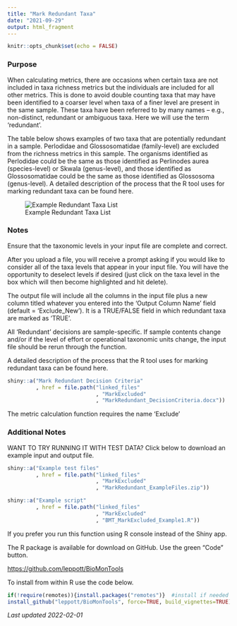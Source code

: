 ```yaml
---
title: "Mark Redundant Taxa"
date: "2021-09-29"
output: html_fragment
---
```


```r
knitr::opts_chunk$set(echo = FALSE)
```

### Purpose

When calculating metrics, there are occasions when certain taxa are not included
in taxa richness metrics but the individuals are included for all other metrics.
This is done to avoid double counting taxa that may have been identified to a 
coarser level when taxa of a finer level are present in the same sample. These 
taxa have been referred to by many names – e.g., non-distinct, redundant or 
ambiguous taxa.  Here we will use the term ‘redundant’. 

The table below shows examples of two taxa that are potentially redundant in a 
sample. Perlodidae and Glossosomatidae (family-level) are excluded from the 
richness metrics in this sample. The organisms identified as Perlodidae could be 
the same as those identified as Perlinodes aurea (species-level) or Skwala 
(genus-level), and those identified as Glossosomatidae could be the same as 
those identified as Glossosoma (genus-level). A detailed description of the 
process that the R tool uses for marking redundant taxa can be found here.

![Example Redundant Taxa List](Shiny_MarkExcluded.png)

### Notes

Ensure that the taxonomic levels in your input file are complete and correct.

After you upload a file, you will receive a prompt asking if you would like to
consider all of the taxa levels that appear in your input file. You will have 
the opportunity to deselect levels if desired (just click on the taxa level in 
the box which will then become highlighted and hit delete).

The output file will include all the columns in the input file plus a new column
titled whatever you entered into the 'Output Column Name' field (default =
'Exclude_New'). It is a TRUE/FALSE field in which redundant taxa are marked as 
'TRUE'.

All 'Redundant' decisions are sample-specific. If sample contents change and/or 
if the level of effort or operational taxonomic units change, the input file 
should be rerun through the function.

A detailed description of the process that the R tool uses for marking redundant
taxa can be found here.


```r
shiny::a("Mark Redundant Decision Criteria"
         , href = file.path("linked_files"
                            , "MarkExcluded"
                            , "MarkRedundant_DecisionCriteria.docx"))
```


The metric calculation function requires the name 'Exclude'


### Additional Notes

WANT TO TRY RUNNING IT WITH TEST DATA?
Click below to download an example input and output file.

```r
shiny::a("Example test files"
         , href = file.path("linked_files"
                            , "MarkExcluded"
                            , "MarkRedundant_ExampleFiles.zip"))
```

```r
shiny::a("Example script"
         , href = file.path("linked_files"
                            , "MarkExcluded"
                            , "BMT_MarkExcluded_Example1.R"))
```


If you prefer you run this function using R console instead of the Shiny app.

The R package is available for download on GitHub.  Use the green "Code" button.

 <https://github.com/leppott/BioMonTools> 

To install from within R use the code below.
```r
if(!require(remotes)){install.packages("remotes")}  #install if needed
install_github("leppott/BioMonTools", force=TRUE, build_vignettes=TRUE)
```

*Last updated 2022-02-01*
